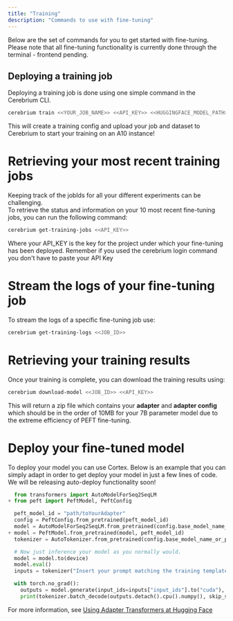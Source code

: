 ```yaml
---
title: "Training"
description: "Commands to use with fine-tuning"
---
```


Below are the set of commands for you to get started with fine-tuning. Please note that all fine-tuning functionality is currently done through the terminal - frontend pending.

## Deploying a training job

Deploying a training job is done using one simple command in the Cerebrium CLI.

```bash
cerebrium train <<YOUR_JOB_NAME>> <<API_KEY>> <<HUGGINGFACE_MODEL_PATH>> <<PATH_TO_YOUR_FINETUNING_DATASET>>
```

This will create a training config and upload your job and dataset to Cerebrium to start your training on an A10 instance!

# Retrieving your most recent training jobs

Keeping track of the jobIds for all your different experiments can be challenging.  
To retrieve the status and information on your 10 most recent fine-tuning jobs, you can run the following command:

```bash
cerebrium get-training-jobs <<API_KEY>>
```

Where your API_KEY is the key for the project under which your fine-tuning has been deployed. Remember if you used the cerebrium login command you don't have to paste your API Key

# Stream the logs of your fine-tuning job

To stream the logs of a specific fine-tuning job use:

```bash
cerebrium get-training-logs <<JOB_ID>>
```

# Retrieving your training results

Once your training is complete, you can download the training results using:

```bash
cerebrium download-model <<JOB_ID>> <<API_KEY>>
```

This will return a zip file which contains your **adapter** and **adapter config** which should be in the order of 10MB for your 7B parameter model due to the extreme efficiency of PEFT fine-tuning.


# Deploy your fine-tuned model

To deploy your model you can use Cortex. Below is an example that you can simply adapt in order to get deploy your model in just a few lines of code. We will be releasing 
auto-deploy functionality soon!

```python
  from transformers import AutoModelForSeq2SeqLM
+ from peft import PeftModel, PeftConfig

  peft_model_id = "path/toYourAdapter"
  config = PeftConfig.from_pretrained(peft_model_id)
  model = AutoModelForSeq2SeqLM.from_pretrained(config.base_model_name_or_path)
+ model = PeftModel.from_pretrained(model, peft_model_id)
  tokenizer = AutoTokenizer.from_pretrained(config.base_model_name_or_path)

  # Now just inference your model as you normally would.
  model = model.to(device)
  model.eval()
  inputs = tokenizer("Insert your prompt matching the training template here:", return_tensors="pt")

  with torch.no_grad():
    outputs = model.generate(input_ids=inputs["input_ids"].to("cuda"), max_new_tokens=10)
    print(tokenizer.batch_decode(outputs.detach().cpu().numpy(), skip_special_tokens=True)[0])


```

For more information, see
[Using Adapter Transformers at Hugging Face](https://huggingface.co/docs/hub/adapter-transformers#exploring-adaptertransformers-in-the-hub)
